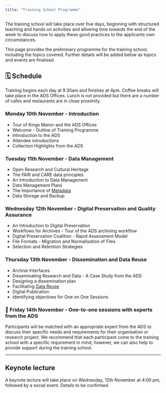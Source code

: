 ```yaml
---
title: "Training School Programme"
---
```


The training school will take place over five days, beginning with structured teaching and hands on activities and allowing time towards the end of the week to discuss how to apply these good practices to the applicants own circumstances.

This page provides the preliminary programme for the training school, including the topics covered. Further details will be added below as topics and events are finalised.

## 🗓️ Schedule

Training begins each day at 9.30am and finishes at 4pm. Coffee breaks will take place in the ADS Offices. Lunch is not provided but there are a number of cafes and restaurants are in close proximity.

### Monday 10th November - Introduction

-   Tour of Kings Manor and the ADS Offices
-   Welcome - Outline of Training Programme
-   Introduction to the ADS
-   Attendee introductions
-   Collection Highlights from the ADS

### Tuesday 11th November - Data Management

-   Open Research and Cultural Heritage
-   The FAIR and CARE data principles
-   An Introduction to Data Management
-   Data Management Plans
-   The Importance of [Metadata](https://archaeologydataservice.ac.uk/about/endpoints.xhtml)
-   Data Storage and Backup

### Wednesday 12th November - Digital Preservation and Quality Assurance

-   An Introduction to Digital Preservation
-   Workflows for Archives - Tour of the ADS archiving workflow
-   Digital Preservation Coalition - Rapid Assessment Model
-   File Formats - Migration and Normalisation of Files
-   Selection and Retention Strategies

### Thursday 13th November - Dissemination and Data Reuse

-   Archive Interfaces
-   Disseminating Research and Data - A Case Study from the ADS
-   Designing a dissemination plan
-   Facilitating [Data Reuse](https://archaeologydataservice.ac.uk/about/dataReuse.xhtml)
-   Digital Publication
-   Identifying objectives for One on One Sessions

### 🧑 Friday 14th November - One-to-one sessions with experts from the ADS

Participants will be matched with an appropriate expert from the ADS to discuss their specific needs and requirements for their organisation or research project. We recommend that each participant come to the training school with a specific requirement in mind, however, we can also help to provide support during the training school.

------------------------------------------------------------------------

## Keynote lecture

A keynote lecture will take place on Wednesday, 12th November at 4:00 pm, followed by a social event. Details to be confirmed.
